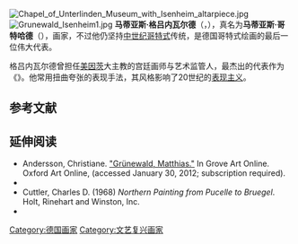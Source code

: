 {{redirect2|格吕内瓦尔德|德国勃兰登堡州的市镇|格吕内瓦尔德 (勃兰登堡州)}}
[[File:Chapel_of_Unterlinden_Museum_with_Isenheim_altarpiece.jpg|thumb]]
[[File:Grunewald_Isenheim1.jpg|thumb]]
'''马蒂亚斯·格吕内瓦尔德'''（{{lang-de|Matthias Grünewald}}，{{bd|约1470年||1528年|8月31日}}），真名为'''马蒂亚斯·哥特哈德'''（{{lang|de|Mathias Gothardt}}），{{le|德国文艺复兴时期|German Renaissance}}画家，不过他仍坚持[[中世纪|中世纪]][[哥特式艺术|哥特式]]传统，是德国哥特式绘画的最后一位伟大代表。{{r|wang}}

格吕内瓦尔德曾担任[[美因茨|美因茨]]大主教的宫廷画师与艺术监管人，最杰出的代表作为《{{le|伊森海姆祭坛画|Isenheim Altarpiece}}》。他常用扭曲夸张的表现手法，其风格影响了20世纪的[[表现主义|表现主义]]。{{r|wang}}{{r|mkml}}

== 参考文献 ==
{{reflist|refs=
<ref name=wang>{{cite book|title=《欧洲历史大辞典》|editor=王觉非|publisher=上海辞书出版社|year=2007}}</ref>
<ref name=mkml>{{cite book|title=《麦克米伦百科全书》|editor=艾伦·艾萨克斯|publisher=杭州人民出版社|year=2002}}</ref>
}}

== 延伸阅读 ==
* Andersson, Christiane. [http://www.oxfordartonline.com/subscriber/article/grove/art/T035179 "Grünewald, Matthias."] In Grove Art Online. Oxford Art Online, (accessed January 30, 2012; subscription required).
* {{BBKL|g/gruenewald_m|autor=Bautz, Friedrich Wilhelm|band=2|spalten=367–369}}
* Cuttler, Charles D. (1968) ''Northern Painting from Pucelle to Bruegel''. Holt, Rinehart and Winston, Inc. {{ISBN|0-03-072500-3}}
* {{NDB|7|191|197|Grünewald, Matthias|Ladendorf, Heinz}}

{{Authority control}}

{{DEFAULTSORT:Grunewald, Matthias}}
[[Category:德国画家|Category:德国画家]]
[[Category:文艺复兴画家|Category:文艺复兴画家]]